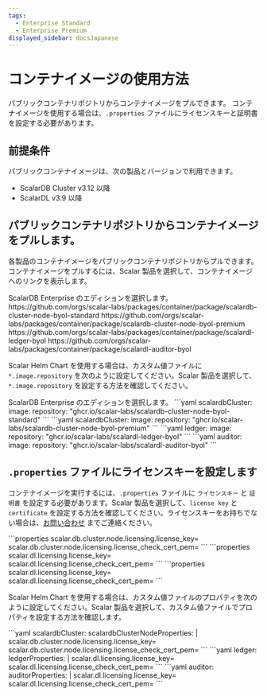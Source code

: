 ```yaml
---
tags:
  - Enterprise Standard
  - Enterprise Premium
displayed_sidebar: docsJapanese
---
```


# コンテナイメージの使用方法


<TranslationBanner />

パブリックコンテナリポジトリからコンテナイメージをプルできます。 コンテナイメージを使用する場合は、`.properties` ファイルにライセンスキーと証明書を設定する必要があります。

## 前提条件

パブリックコンテナイメージは、次の製品とバージョンで利用できます。

* ScalarDB Cluster v3.12 以降
* ScalarDL v3.9 以降

## パブリックコンテナリポジトリからコンテナイメージをプルします。

各製品のコンテナイメージをパブリックコンテナリポジトリからプルできます。コンテナイメージをプルするには、Scalar 製品を選択して、コンテナイメージへのリンクを表示します。

<Tabs groupId="products" queryString>
  <TabItem value="scalardb-cluster" label="ScalarDB Cluster" default>
    ScalarDB Enterprise のエディションを選択します。
    <Tabs groupId="editions" queryString>
      <TabItem value="scalardb-enterprise-standard" label="ScalarDB Enterprise Edition (Standard)" default>
        https://github.com/orgs/scalar-labs/packages/container/package/scalardb-cluster-node-byol-standard
      </TabItem>
      <TabItem value="scalardb-enterprise-premium" label="ScalarDB Enterprise Edition (Premium)">
        https://github.com/orgs/scalar-labs/packages/container/package/scalardb-cluster-node-byol-premium
      </TabItem>
    </Tabs>
  </TabItem>
  <TabItem value="scalardl-ledger" label="ScalarDL Ledger">
    https://github.com/orgs/scalar-labs/packages/container/package/scalardl-ledger-byol
  </TabItem>
  <TabItem value="scalardl-auditor" label="ScalarDL Auditor">
    https://github.com/orgs/scalar-labs/packages/container/package/scalardl-auditor-byol
  </TabItem>
</Tabs>

Scalar Helm Chart を使用する場合は、カスタム値ファイルに `*.image.repository` を次のように設定してください。Scalar 製品を選択して、`*.image.repository` を設定する方法を確認してください。

<Tabs groupId="products" queryString>
  <TabItem value="scalardb-cluster" label="ScalarDB Cluster" default>
    ScalarDB Enterprise のエディションを選択します。
    <Tabs groupId="editions" queryString>
      <TabItem value="scalardb-enterprise-standard" label="ScalarDB Enterprise Edition (Standard)" default>
        ```yaml
        scalardbCluster:
          image:
            repository: "ghcr.io/scalar-labs/scalardb-cluster-node-byol-standard"
        ```
      </TabItem>
      <TabItem value="scalardb-enterprise-premium" label="ScalarDB Enterprise Edition (Premium)">
        ```yaml
        scalardbCluster:
          image:
            repository: "ghcr.io/scalar-labs/scalardb-cluster-node-byol-premium"
        ```
      </TabItem>
    </Tabs>
  </TabItem>
  <TabItem value="scalardl-ledger" label="ScalarDL Ledger">
    ```yaml
    ledger:
      image:
        repository: "ghcr.io/scalar-labs/scalardl-ledger-byol"
    ```
  </TabItem>
  <TabItem value="scalardl-auditor" label="ScalarDL Auditor">
    ```yaml
    auditor:
      image:
        repository: "ghcr.io/scalar-labs/scalardl-auditor-byol"
    ```
  </TabItem>
</Tabs>

## `.properties` ファイルにライセンスキーを設定します

コンテナイメージを実行するには、`.properties` ファイルに `ライセンスキー` と `証明書` を設定する必要があります。Scalar 製品を選択して、`license key` と `certificate` を設定する方法を確認してください。ライセンスキーをお持ちでない場合は、[お問い合わせ](https://www.scalar-labs.com/contact) までご連絡ください。

<Tabs groupId="products" queryString>
  <TabItem value="scalardb-cluster" label="ScalarDB Cluster" default>
    ```properties
    scalar.db.cluster.node.licensing.license_key=<YOUR_LICENSE_KEY>
    scalar.db.cluster.node.licensing.license_check_cert_pem=<CERT_PEM_FOR_LICENSE_KEY>
    ```
  </TabItem>
  <TabItem value="scalardl-ledger" label="ScalarDL Ledger">
    ```properties
    scalar.dl.licensing.license_key=<YOUR_LICENSE_KEY>
    scalar.dl.licensing.license_check_cert_pem=<CERT_PEM_FOR_LICENSE_KEY>
    ```
  </TabItem>
  <TabItem value="scalardl-auditor" label="ScalarDL Auditor">
    ```properties
    scalar.dl.licensing.license_key=<YOUR_LICENSE_KEY>
    scalar.dl.licensing.license_check_cert_pem=<CERT_PEM_FOR_LICENSE_KEY>
    ```
  </TabItem>
</Tabs>

Scalar Helm Chart を使用する場合は、カスタム値ファイルのプロパティを次のように設定してください。Scalar 製品を選択して、カスタム値ファイルでプロパティを設定する方法を確認します。

<Tabs groupId="products" queryString>
  <TabItem value="scalardb-cluster" label="ScalarDB Cluster" default>
    ```yaml
    scalardbCluster:
      scalardbClusterNodeProperties: |
        scalar.db.cluster.node.licensing.license_key=<YOUR_LICENSE_KEY>
        scalar.db.cluster.node.licensing.license_check_cert_pem=<CERT_PEM_FOR_LICENSE_KEY>
    ```
  </TabItem>
  <TabItem value="scalardl-ledger" label="ScalarDL Ledger">
    ```yaml
    ledger:
      ledgerProperties: |
        scalar.dl.licensing.license_key=<YOUR_LICENSE_KEY>
        scalar.dl.licensing.license_check_cert_pem=<CERT_PEM_FOR_LICENSE_KEY>
    ```
  </TabItem>
  <TabItem value="scalardl-auditor" label="ScalarDL Auditor">
    ```yaml
    auditor:
      auditorProperties: |
        scalar.dl.licensing.license_key=<YOUR_LICENSE_KEY>
        scalar.dl.licensing.license_check_cert_pem=<CERT_PEM_FOR_LICENSE_KEY>
    ```
  </TabItem>
</Tabs>
